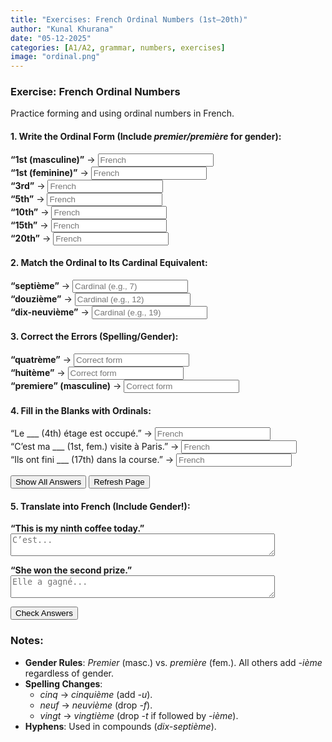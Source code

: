 ```yaml
---  
title: "Exercises: French Ordinal Numbers (1st–20th)"  
author: "Kunal Khurana"  
date: "05-12-2025"  
categories: [A1/A2, grammar, numbers, exercises]  
image: "ordinal.png"  
---  
```


::: {.content-visible when-profile="english"}  

### Exercise: French Ordinal Numbers  
Practice forming and using ordinal numbers in French.  

#### 1. Write the Ordinal Form (Include *premier/première* for gender):  
**"1st (masculine)"** → <input type="text" placeholder="French" oninput="checkAnswer(this, 'premier')"><span style="margin-left:10px;"></span>  
**"1st (feminine)"** → <input type="text" placeholder="French" oninput="checkAnswer(this, 'première')"><span style="margin-left:10px;"></span>  
**"3rd"** → <input type="text" placeholder="French" oninput="checkAnswer(this, 'troisième')"><span style="margin-left:10px;"></span>  
**"5th"** → <input type="text" placeholder="French" oninput="checkAnswer(this, 'cinquième')"><span style="margin-left:10px;"></span>  
**"10th"** → <input type="text" placeholder="French" oninput="checkAnswer(this, 'dixième')"><span style="margin-left:10px;"></span>  
**"15th"** → <input type="text" placeholder="French" oninput="checkAnswer(this, 'quinzième')"><span style="margin-left:10px;"></span>  
**"20th"** → <input type="text" placeholder="French" oninput="checkAnswer(this, 'vingtième')"><span style="margin-left:10px;"></span>  

#### 2. Match the Ordinal to Its Cardinal Equivalent:  
**"septième"** → <input type="text" placeholder="Cardinal (e.g., 7)" oninput="checkAnswer(this, '7')"><span style="margin-left:10px;"></span>  
**"douzième"** → <input type="text" placeholder="Cardinal (e.g., 12)" oninput="checkAnswer(this, '12')"><span style="margin-left:10px;"></span>  
**"dix-neuvième"** → <input type="text" placeholder="Cardinal (e.g., 19)" oninput="checkAnswer(this, '19')"><span style="margin-left:10px;"></span>  

#### 3. Correct the Errors (Spelling/Gender):  
**"quatrème"** → <input type="text" placeholder="Correct form" oninput="checkAnswer(this, 'quatrième')"><span style="margin-left:10px;"></span>  
**"huitème"** → <input type="text" placeholder="Correct form" oninput="checkAnswer(this, 'huitième')"><span style="margin-left:10px;"></span>  
**"premiere" (masculine)** → <input type="text" placeholder="Correct form" oninput="checkAnswer(this, 'premier')"><span style="margin-left:10px;"></span>  

#### 4. Fill in the Blanks with Ordinals:  
"Le ___ (4th) étage est occupé." → <input type="text" placeholder="French" oninput="checkAnswer(this, 'quatrième')"><span style="margin-left:10px;"></span>  
"C’est ma ___ (1st, fem.) visite à Paris." → <input type="text" placeholder="French" oninput="checkAnswer(this, 'première')"><span style="margin-left:10px;"></span>  
"Ils ont fini ___ (17th) dans la course." → <input type="text" placeholder="French" oninput="checkAnswer(this, 'dix-septième')"><span style="margin-left:10px;"></span>  

<button onclick="showAnswers()">Show All Answers</button>  

<button onclick="refreshPage()">Refresh Page</button>


#### 5. Translate into French (Include Gender!):  
**"This is my ninth coffee today."**  
<textarea placeholder="C’est..." rows="2" cols="50" oninput="checkTranslation(this, 'C’est mon neuvième café aujourd’hui')"></textarea><span style="margin-left:10px;"></span>  

**"She won the second prize."**  
<textarea placeholder="Elle a gagné..." rows="2" cols="50" oninput="checkTranslation(this, 'Elle a gagné le deuxième prix')"></textarea><span style="margin-left:10px;"></span>  


<script>  
function showAnswers() {  
    document.querySelectorAll('input[type="text"]').forEach(input => {  
        const correct = input.getAttribute('oninput').match(/'([^']+)'/)[1];  
        input.value = correct;  
        const feedback = input.nextElementSibling;  
        feedback.textContent = "✓ Correct!";  
        feedback.style.color = "green";  
    });  
}  

function refreshPage() {  
    location.reload();  
}  
</script>  

<button onclick="checkAllAnswers()">Check Answers</button>  

<script>  
function checkTranslation(textarea, correctAnswer) {  
    const feedback = textarea.nextElementSibling;  
    if (textarea.value.trim().toLowerCase() === correctAnswer.toLowerCase()) {  
        feedback.textContent = "✓ Correct!";  
        feedback.style.color = "green";  
    } else if (textarea.value.trim()) {  
        feedback.textContent = "✗ Try again!";  
        feedback.style.color = "red";  
    }  
}  
</script>

<script>  
function checkAnswer(input, correctAnswer) {  
    const feedback = input.nextElementSibling;  
    if (input.value.trim().toLowerCase() === correctAnswer.toLowerCase()) {  
        feedback.textContent = "✓ Correct!";  
        feedback.style.color = "green";  
    } else if (input.value.trim()) {  
        feedback.textContent = "✗ Try again!";  
        feedback.style.color = "red";  
    }  
}  

function checkAllAnswers() {  
    document.querySelectorAll('input[type="text"]').forEach(input => {  
        const correct = input.getAttribute('oninput').match(/'([^']+)'/)[1];  
        checkAnswer(input, correct);  
    });  

    document.querySelectorAll('textarea').forEach(textarea => {  
        const correct = textarea.getAttribute('oninput').match(/'([^']+)'/)[1];  
        checkTranslation(textarea, correct);  
    });  
}  

function checkTranslation(textarea, correctAnswer) {  
    const feedback = textarea.nextElementSibling;  
    if (textarea.value.trim().toLowerCase() === correctAnswer.toLowerCase()) {  
        feedback.textContent = "✓ Correct!";  
        feedback.style.color = "green";  
    } else if (textarea.value.trim()) {  
        feedback.textContent = "✗ Try again!";  
        feedback.style.color = "red";  
    }  
}  
</script>  


### Notes:  
- **Gender Rules**: *Premier* (masc.) vs. *première* (fem.). All others add *-ième* regardless of gender.  
- **Spelling Changes**:  
  - *cinq* → *cinquième* (add *-u*).  
  - *neuf* → *neuvième* (drop *-f*).  
  - *vingt* → *vingtième* (drop *-t* if followed by *-ième*).  
- **Hyphens**: Used in compounds (*dix-septième*).  


:::  
